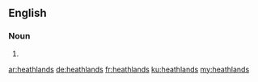 ==English==

===Noun===
{{head|en|noun plural form}}

# {{plural of|heathland|lang=en}}

[[ar:heathlands]]
[[de:heathlands]]
[[fr:heathlands]]
[[ku:heathlands]]
[[my:heathlands]]